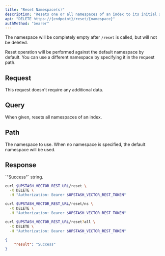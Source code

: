 ```yaml
---
title: "Reset Namespace(s)"
description: "Resets one or all namespaces of an index to its initial state by deleting all the vectors."
api: "DELETE https://{endpoint}/reset/{namespace}"
authMethod: "bearer"
---
```


The namespace will be completely empty after `/reset` is called, but will not be deleted.

<Tip>
  Reset operation will be performed against the default namespace by default.
  You can use a different namespace by specifying it in the request path.
</Tip>

## Request

This request doesn't require any additional data.

## Query

<ParamField query="all" type="string">
  When given, resets all namespaces of an index.
</ParamField>

## Path

<ParamField path="namespace" type="string" default="">
  The namespace to use.
  When no namespace is specified, the default namespace will be used.
</ParamField>

## Response

<ResponseField name="result" type="string">
  `"Success"` string.
</ResponseField>

<RequestExample>

```sh curl
curl $UPSTASH_VECTOR_REST_URL/reset \
  -X DELETE \
  -H "Authorization: Bearer $UPSTASH_VECTOR_REST_TOKEN"
```

```sh curl (Namespace)
curl $UPSTASH_VECTOR_REST_URL/reset/ns \
  -X DELETE \
  -H "Authorization: Bearer $UPSTASH_VECTOR_REST_TOKEN"
```

```sh curl (All Namespaces)
curl $UPSTASH_VECTOR_REST_URL/reset?all \
  -X DELETE \
  -H "Authorization: Bearer $UPSTASH_VECTOR_REST_TOKEN"
```

</RequestExample>

<ResponseExample>

```json 200 OK
{
    "result": "Success"
}
```

</ResponseExample>
